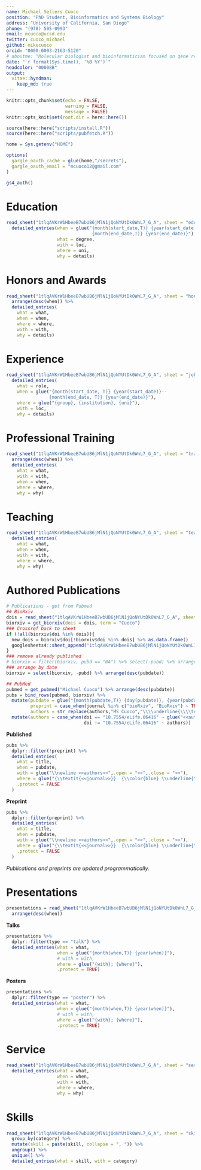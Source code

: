 ```yaml
---
name: Michael Sellers Cuoco
position: "PhD Student, Bioinformatics and Systems Biology"
address: "University of California, San Diego"
phone: "(978) 505-0993" 
email: mcuoco@ucsd.edu
twitter: cuoco_michael
github: mikecuoco
orcid: "0000-0003-2163-5120"
# aboutme: "Molecular biologist and bioinformatician focused on gene regulation in cancer evolution and drug resistance. Interested in decoding and modeling the human cell."
date: "`r format(Sys.time(), '%B %Y')`"
headcolor: "00008B"
output: 
  vitae::hyndman: 
    keep_md: true
---
```


```r
knitr::opts_chunk$set(echo = FALSE, 
                      warning = FALSE,
                      message = FALSE)
knitr::opts_knit$set(root.dir = here::here())

source(here::here("scripts/install.R"))
source(here::here("scripts/pubfetch.R"))

home = Sys.getenv("HOME")

options(
  gargle_oauth_cache = glue(home,"/secrets"),
  gargle_oauth_email = "mcuoco12@gmail.com"
)

gs4_auth()
```

# Education 
```r
read_sheet("1tlqAVKrW1HbeeB7wbUB6jMlN1jQoNYUtDk0WnL7_G_A", sheet = "edu") %>%
  detailed_entries(when = glue("{month(start_date,T)} {year(start_date)}--
                                {month(end_date,T)} {year(end_date)}"),   
                   what = degree,
                   with = loc,
                   where = uni,
                   why = details)

```
# Honors and Awards

```r
read_sheet("1tlqAVKrW1HbeeB7wbUB6jMlN1jQoNYUtDk0WnL7_G_A", sheet = "honors") %>%
  arrange(desc(when)) %>% 
  detailed_entries(
    what = what,
    when = when,
    where = where,
    with = with,
    why = details)
```

# Experience

```r
read_sheet("1tlqAVKrW1HbeeB7wbUB6jMlN1jQoNYUtDk0WnL7_G_A", sheet = "jobs") %>% 
  detailed_entries(
    what = role,
    when = glue("{month(start_date, T)} {year(start_date)}--
                {month(end_date, T)} {year(end_date)}"),
    where = glue("{group}, {institution}, {uni}"),
    with = loc,
    why = details)
```

\pagebreak

# Professional Training

```r
read_sheet("1tlqAVKrW1HbeeB7wbUB6jMlN1jQoNYUtDk0WnL7_G_A", sheet = "train") %>% 
  arrange(desc(when)) %>% 
  detailed_entries(
    what = what,
    with = with, 
    when = when, 
    where = where, 
    why = why)
```

# Teaching

```r
read_sheet("1tlqAVKrW1HbeeB7wbUB6jMlN1jQoNYUtDk0WnL7_G_A", sheet = "teach") %>% 
  detailed_entries(
    what = what, 
    when = when, 
    with = with, 
    where = where, 
    why = why)
```

# Authored Publications

```r
# Publications - get from Pubmed
## BioRxiv
dois = read_sheet("1tlqAVKrW1HbeeB7wbUB6jMlN1jQoNYUtDk0WnL7_G_A", sheet = "biorxiv") %>% pull("dois")
biorxiv = get_biorxiv(dois = dois, term = "Cuoco") 
### Crossref back to sheet
if (!all(biorxiv$doi %in% dois)){
  new_dois = biorxiv$doi[!biorxiv$doi %in% dois] %>% as.data.frame()
  googlesheets4::sheet_append("1tlqAVKrW1HbeeB7wbUB6jMlN1jQoNYUtDk0WnL7_G_A", sheet = "biorxiv", data = new_dois)
}
### remove already published 
# biorxiv = filter(biorxiv, pubd == "NA") %>% select(-pubd) %>% arrange(desc(pubdate)) 
### arrange by date
biorxiv = select(biorxiv, -pubd) %>% arrange(desc(pubdate)) 

## PubMed
pubmed = get_pubmed("Michael Cuoco") %>% arrange(desc(pubdate)) 
pubs = bind_rows(pubmed, biorxiv) %>% 
  mutate(pubdate = glue("{month(pubdate,T)} {day(pubdate)}, {year(pubdate)}"),
         preprint = case_when(journal %in% c("bioRxiv", "BioRxiv") ~ TRUE,TRUE ~ FALSE),
         authors = str_replace(authors,"MS Cuoco","\\\\underline{\\\\textbf{MS Cuoco}}")) %>% 
  mutate(authors = case_when(doi == "10.7554/eLife.06416" ~ glue("<<authors>>       (\\\\\\underline{\\\\\\textbf{MS Cuoco}} listed at co-investigator)", .open = "<<", .close = ">>"),
                             doi != "10.7554/eLife.06416" ~ authors))
```

**Published**

```r
pubs %>%
  dplyr::filter(!preprint) %>%
  detailed_entries(
    what = title,
    when = pubdate,
    with = glue("\\newline <<authors>>",.open = "<<",.close = ">>"),
    where = glue("{\\textit{<<journal>>}}  {\\color{blue} \\underline{\\href{www.doi.org/<<doi>>}{doi.org/<<doi>>}}}",.open = "<<",.close = ">>"),
    .protect = FALSE
  )
```

**Preprint**

```r
pubs %>% 
  dplyr::filter(preprint) %>% 
  detailed_entries(
    what = title,
    when = pubdate,
    with = glue("\\newline <<authors>>",.open = "<<",.close = ">>"),
    where = glue("{\\textit{<<journal>>}}  {\\color{blue} \\underline{\\href{www.doi.org/<<doi>>}{doi.org/<<doi>>}}}",.open = "<<",.close = ">>"),
    .protect = FALSE
  )
```

*Publications and preprints are updated programmatically.*

# Presentations

```r
presentations = read_sheet("1tlqAVKrW1HbeeB7wbUB6jMlN1jQoNYUtDk0WnL7_G_A", sheet = "pres") %>% 
  arrange(desc(when))
```

**Talks**

```r
presentations %>% 
  dplyr::filter(type == "talk") %>%
  detailed_entries(what = what,
                   when = glue("{month(when,T)} {year(when)}"),
                   # with = with,
                   where = glue("{with}; {where}"),
                   .protect = TRUE)
```

**Posters**

```r
presentations %>% 
  dplyr::filter(type == "poster") %>%
  detailed_entries(what = what,
                   when = glue("{month(when,T)} {year(when)}"),
                   # with = with,
                   where = glue("{with}; {where}"),
                   .protect = TRUE)
```

# Service   

```r
read_sheet("1tlqAVKrW1HbeeB7wbUB6jMlN1jQoNYUtDk0WnL7_G_A", sheet = "service") %>% 
  detailed_entries(what = what,
                   when = when,
                   with = with,
                   where = where,
                   why = why)
```

# Skills

```r
read_sheet("1tlqAVKrW1HbeeB7wbUB6jMlN1jQoNYUtDk0WnL7_G_A", sheet = "skills") %>% 
  group_by(category) %>% 
  mutate(skill = paste(skill, collapse = ", ")) %>% 
  ungroup() %>% 
  unique() %>% 
  detailed_entries(what = skill, with = category)
```